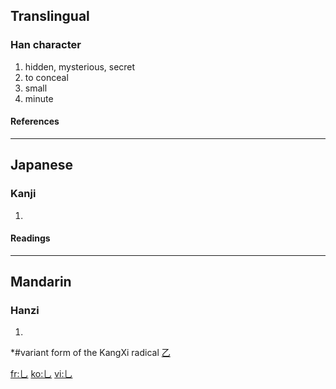 ==Translingual==
{{stroke order|type=animate}}
===Han character===
{{Han char|rn=5|rad=乙|as=00|sn=1|four=|canj=中山 (LU), X中山 (XLU)}}
# hidden, mysterious, secret
# to conceal
# small
# minute
====References====
{{Han ref|kx=0083.170|dkj=00163|hdz=10048.041|uh=4E5A|ud=20058}}
----

==Japanese==
===Kanji===
{{ja-kanji|grade=|rs=乙00}}
# {{defn|Japanese}}
====Readings====
{{ja-readings|on=[[いん]] (in), [[おん]] (on)|kun=[[かくれる]] (kakureru)}}
----
==Mandarin==
===Hanzi===
{{cmn-hanzi|pin=[[yǐn]] (yin3)|wg=yin<sup>3</sup>}}
# {{defn|Mandarin}}

*#variant form of the KangXi radical [[Index:Chinese radical/乙|乙]]

[[fr:乚]]
[[ko:乚]]
[[vi:乚]]